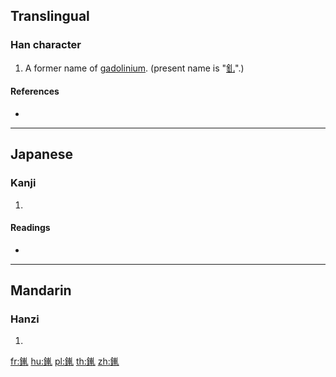 {{character info/new}}
==Translingual==

===Han character===
{{Han char|rn=167|rad=金|as=08|sn=16|four=|canj=CJJU}}

# A former name of [[gadolinium]]. (present name is "[[釓]]".)

====References====
* {{Han ref|kx=1313.051|dkj=40593|hdz=64216.090|uh=9337|ud=37687}}

----

==Japanese==

===Kanji===
{{ja-kanji|grade=|rs=金08}}

# {{defn|lang=ja|sort=金08}}

====Readings====
* {{ja-readings|on=[[あつ]] (atsu)|kun=[[かどりにゅうむ]] (kadorinyuumu)|nanori=}}

----

==Mandarin==

===Hanzi===
{{cmn-hanzi|pin=[[gá]] ([[ga2]])|wg=ka<sup>2</sup>}}

# {{defn|lang=cmn|sort=金08}}

[[fr:錷]]
[[hu:錷]]
[[pl:錷]]
[[th:錷]]
[[zh:錷]]